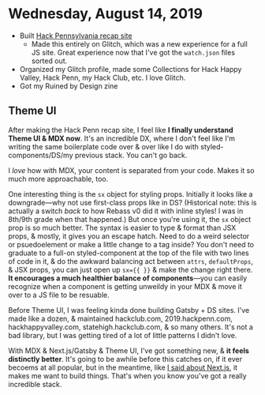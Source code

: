 # Wednesday, August 14, 2019

- Built [Hack Pennsylvania recap site](https://hackpenn.com)
  - Made this entirely on Glitch, which was a new experience for a full JS site. Great experience now that I've got the `watch.json` files sorted out.
- Organized my Glitch profile, made some Collections for Hack Happy Valley, Hack Penn, my Hack Club, etc. I love Glitch.
- Got my Ruined by Design zine

## Theme UI

After making the Hack Penn recap site, I feel like __I finally understand Theme UI & MDX now__.
It's an incredible DX, where I don't feel like I'm writing the same boilerplate code
over & over like I do with styled-components/DS/my previous stack. You can't go back.

I _love_ how with MDX, your content is separated from your code. Makes it so much more approachable, too.

One interesting thing is the `sx` object for styling props.
Initially it looks like a downgrade—why not use first-class props like in DS?
(Historical note: this is actually a switch _back_ to how Rebass v0 did it with inline styles!
I was in 8th/9th grade when that happened.)
But once you're using it, the `sx` object prop is so much better. The syntax is easier to type & format
than JSX props, & mostly, it gives you an escape hatch. Need to do a weird selector or psuedoelement or
make a little change to a tag inside? You don't need to graduate to a full-on styled-component at the
top of the file with two lines of code in it, & do the awkward balancing act between `attrs`,
`defaultProps`, & JSX props, you can just open up `sx={{ }}` & make the change right there. __It encourages
a much healthier balance of components__—you can easily recognize when a component is getting unweildy in
your MDX & move it over to a JS file to be resuable.

Before Theme UI, I was feeling kinda done building Gatsby + DS sites. I've made like a dozen, & maintained
hackclub.com, 2019.hackpenn.com, hackhappyvalley.com, statehigh.hackclub.com, & so many others. It's not a
bad library, but I was getting tired of a lot of little patterns I didn't love.

With MDX & Next.js/Gatsby & Theme UI, I've got something new, & __it feels distinctly better__. It's going to be
awhile before this catches on, if it ever becoems at all popular, but in the meantime, like [I said about
Next.js](https://twitter.com/lachlanjc/status/1160979484637618177?s=20), it makes me want to build things.
That's when you know you've got a really incredible stack.
